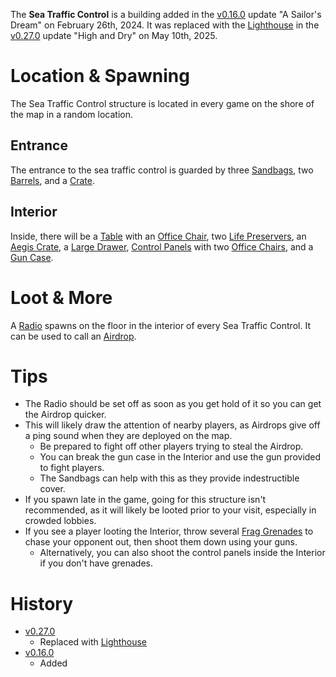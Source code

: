 The **Sea Traffic Control** is a building added in the [v0.16.0](https://github.com/HasangerGames/suroi/releases/tag/v0.16.0) update "A Sailor's Dream" on February 26th, 2024. It was replaced with the [Lighthouse](/buildings/lighthouse) in the [v0.27.0](https://github.com/HasangerGames/suroi/releases/tag/v0.27.0) update "High and Dry" on May 10th, 2025.

# Location & Spawning

The Sea Traffic Control structure is located in every game on the shore of the map in a random location.

## Entrance
The entrance to the sea traffic control is guarded by three [Sandbags](/obstacles/sandbags), two [Barrels](/obstacles/barrel), and a [Crate](/obstacles/crate).

## Interior

Inside, there will be a [Table](/obstacles/table) with an [Office Chair](/obstacles/office_chair), two [Life Preservers](/obstacle/life_preserver), an [Aegis Crate](/obstacles/crate), a [Large Drawer](/obstacles/drawers), [Control Panels](/obstacle/control_panel) with two [Office Chairs](/obstacles/office_chair), and a [Gun Case](/obstacles/gun_case).

# Loot & More

A [Radio](/weapons/guns/radio) spawns on the floor in the interior of every Sea Traffic Control. It can be used to call an [Airdrop](/obstacles/airdrops).

# Tips

- The Radio should be set off as soon as you get hold of it so you can get the Airdrop quicker.
- This will likely draw the attention of nearby players, as Airdrops give off a ping sound when they are deployed on the map.
  - Be prepared to fight off other players trying to steal the Airdrop.
  - You can break the gun case in the Interior and use the gun provided to fight players.
  - The Sandbags can help with this as they provide indestructible cover.
- If you spawn late in the game, going for this structure isn't recommended, as it will likely be looted prior to your visit, especially in crowded lobbies.
- If you see a player looting the Interior, throw several [Frag Grenades](/weapons/throwables/frag_grenade) to chase your opponent out, then shoot them down using your guns.
  - Alternatively, you can also shoot the control panels inside the Interior if you don't have grenades.

# History

- [v0.27.0](https://github.com/HasangerGames/suroi/releases/tag/v0.27.0)
  - Replaced with [Lighthouse](/buildings/lighthouse)
- [v0.16.0](https://github.com/HasangerGames/suroi/releases/tag/v0.16.0)
  - Added